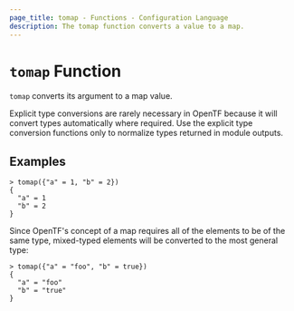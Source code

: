 ```yaml
---
page_title: tomap - Functions - Configuration Language
description: The tomap function converts a value to a map.
---
```


# `tomap` Function

`tomap` converts its argument to a map value.

Explicit type conversions are rarely necessary in OpenTF because it will
convert types automatically where required. Use the explicit type conversion
functions only to normalize types returned in module outputs.

## Examples

```
> tomap({"a" = 1, "b" = 2})
{
  "a" = 1
  "b" = 2
}
```

Since OpenTF's concept of a map requires all of the elements to be of the
same type, mixed-typed elements will be converted to the most general type:

```
> tomap({"a" = "foo", "b" = true})
{
  "a" = "foo"
  "b" = "true"
}
```
